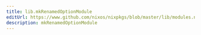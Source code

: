 ```yaml
---
title: lib.mkRenamedOptionModule
editUrl: https://www.github.com/nixos/nixpkgs/blob/master/lib/modules.nix#L1111C27
description: mkRenamedOptionModule
---
```




<LinkCard
    title="Contribute Now!"
    description="API Documentation is done in our source code"
    href="https://www.github.com/nixos/nixpkgs/blob/master/lib/modules.nix#L1111C27"
/>

